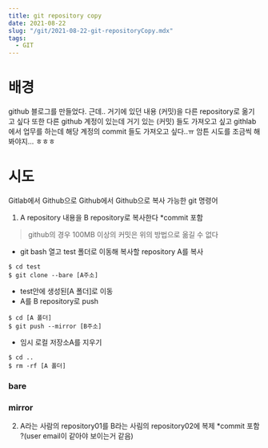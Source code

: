 ```yaml
---
title: git repository copy
date: 2021-08-22
slug: "/git/2021-08-22-git-repositoryCopy.mdx"
tags:
  - GIT
---
```

# 배경
github 블로그를 만들었다. 근데.. 거기에 있던 내용 (커밋)을 다른 repository로 옮기고 싶다
또한 다른 github 계정이 있는데 거기 있는 (커밋) 들도 가져오고 싶고
githlab 에서 업무를 하는데 해당 계정의 commit 들도 가져오고 싶다..ㅠ
암튼 시도를 조금씩 해봐야지... ㅎㅎㅎ

# 시도

Gitlab에서 Github으로
Github에서 Github으로
복사 가능한 git 명령어

1. A repository 내용을 B repository로 복사한다
   *commit 포함
> github의 경우 100MB 이상의 커밋은 위의 방법으로 옮길 수 없다

- git bash 열고 test 폴더로 이동해 복사할 repository A를 복사
```git
$ cd test
$ git clone --bare [A주소]
```
- test안에 생성된[A 폴더]로 이동
- A를 B repository로 push
```git
$ cd [A 폴더]
$ git push --mirror [B주소]
```
- 임시 로컬 저장소A를 지우기
```git
$ cd ..
$ rm -rf [A 폴더]
```

### bare
### mirror


2. A라는 사람의 repository01를
   B라는 사림의 repository02에 복제
   *commit 포함 ?(user email이 같아야 보이는거 같음)



